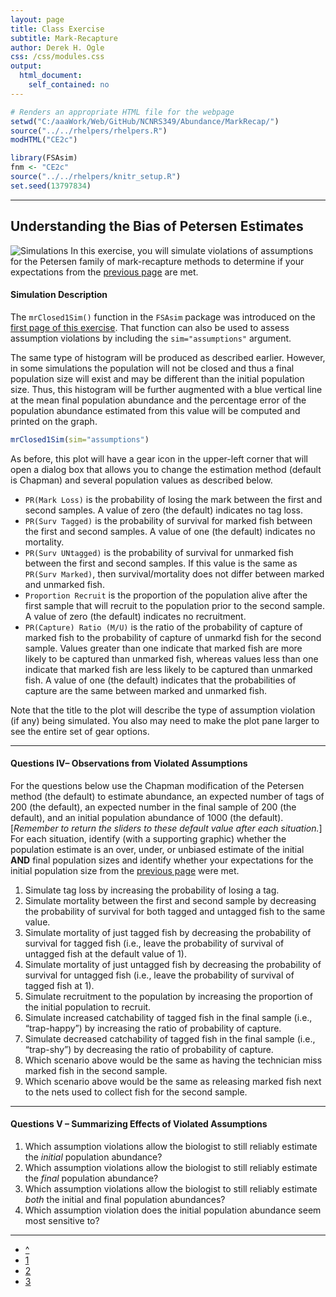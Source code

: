 ```yaml
---
layout: page
title: Class Exercise
subtitle: Mark-Recapture
author: Derek H. Ogle
css: /css/modules.css
output:
  html_document:
    self_contained: no
---
```


```r
# Renders an appropriate HTML file for the webpage
setwd("C:/aaaWork/Web/GitHub/NCNRS349/Abundance/MarkRecap/")
source("../../rhelpers/rhelpers.R")
modHTML("CE2c")
```

```r
library(FSAsim)
fnm <- "CE2c"
source("../../rhelpers/knitr_setup.R")
set.seed(13797834)
```

----

## Understanding the Bias of Petersen Estimates
<img src="http://derekogle.com/NCNRS349/img/computer-1.jpg" alt="Simulations" class="img-right">
In this exercise, you will simulate violations of assumptions for the Petersen family of mark-recapture methods to determine if your expectations from the [previous page](CE2b.html) are met.

#### Simulation Description

The `mrClosed1Sim()` function in the `FSAsim` package was introduced on the [first page of this exercise](CE2.html).  That function can also be used to assess assumption violations by including the `sim="assumptions"` argument.

The same type of histogram will be produced as described earlier.  However, in some simulations the population will not be closed and thus a final population size will exist and may be different than the initial population size.  Thus, this histogram will be further augmented with a blue vertical line at the mean final population abundance and the percentage error of the population abundance estimated from this value will be computed and printed on the graph.

```r
mrClosed1Sim(sim="assumptions")
```

As before, this plot will have a gear icon in the upper-left corner that will open a dialog box that allows you to change the estimation method (default is Chapman) and several population values as described below.

* `PR(Mark Loss)` is the probability of losing the mark between the first and second samples.  A value of zero (the default) indicates no tag loss.
* `PR(Surv Tagged)` is the probability of survival for marked fish between the first and second samples.  A value of one (the default) indicates no mortality.
* `PR(Surv UNtagged)` is the probability of survival for unmarked fish between the first and second samples.  If this value is the same as `PR(Surv Marked)`, then survival/mortality does not differ between marked and unmarked fish.
* `Proportion Recruit` is the proportion of the population alive after the first sample that will recruit to the population prior to the second sample.  A value of zero (the default) indicates no recruitment.
* `PR(Capture) Ratio (M/U)` is the ratio of the probability of capture of marked fish to the probability of capture of unmarkd fish for the second sample.  Values greater than one indicate that marked fish are more likely to be captured than unmarked fish, whereas values less than one indicate that marked fish are less likely to be captured than unmarked fish.  A value of one (the default) indicates that the probabilities of capture are the same between marked and unmarked fish.

Note that the title to the plot will describe the type of assumption violation (if any) being simulated. You also may need to make the plot pane larger to see the entire set of gear options.

----

#### Questions IV-- Observations from Violated Assumptions

For the questions below use the Chapman modification of the Petersen method (the default) to estimate abundance, an expected number of tags of 200 (the default), an expected number in the final sample of 200 (the default), and an initial population abundance of 1000 (the default). [*Remember to return the sliders to these default value after each situation.*]  For each situation, identify (with a supporting graphic) whether the population estimate is an over, under, or unbiased estimate of the initial **AND** final population sizes and identify whether your expectations for the initial population size from the [previous page](CE2b.html) were met.  

1. Simulate tag loss by increasing the probability of losing a tag.
1. Simulate mortality between the first and second sample by decreasing the probability of survival for both tagged and untagged fish to the same value.
1. Simulate mortality of just tagged fish by decreasing the probability of survival for tagged fish (i.e., leave the probability of survival of untagged fish at the default value of 1).
1. Simulate mortality of just untagged fish by decreasing the probability of survival for untagged fish (i.e., leave the probability of survival of tagged fish at 1).
1. Simulate recruitment to the population by increasing the proportion of the initial population to recruit.
1. Simulate increased catchability of tagged fish in the final sample (i.e., "trap-happy") by increasing the ratio of probability of capture.
1. Simulate decreased catchability of tagged fish in the final sample (i.e., "trap-shy") by decreasing the ratio of probability of capture.
1. Which scenario above would be the same as having the technician miss marked fish in the second sample.
1. Which scenario above would be the same as releasing marked fish next to the nets used to collect fish for the second sample.

----

#### Questions V -- Summarizing Effects of Violated Assumptions

1. Which assumption violations allow the biologist to still reliably estimate the *initial* population abundance?
1. Which assumption violations allow the biologist to still reliably estimate the *final* population abundance?
1. Which assumption violations allow the biologist to still reliably estimate *both* the initial and final population abundances?
1. Which assumption violation does the initial population abundance seem most sensitive to?

----

<div class="text-center">
<ul class="pagination pagination-lg">
  <li><a href="../../index.html">^</a></li>
  <li><a href="CE2a.html">1</a></li>
  <li><a href="CE2b.html">2</a></li>
  <li class="active"><a href="#">3</a></li>
</ul>
